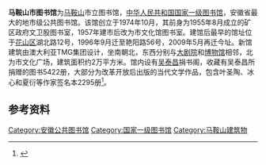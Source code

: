 {{Infobox_Library 
| library_name       = 马鞍山市图书馆
| name_en            = 
| library_logo       = 
| image              = Ma'anshan Library 01 2012-05.JPG 
| caption            = 马鞍山市图书馆新馆
| country            = {{CHN}}
| type               = 公共图书馆、国家一级图书馆
| scope              = 
| established        = 1974年
| ref_legal_mandate  = 
| location           = [[马鞍山市|马鞍山市]][[雨山区|雨山区]]太白大道2006号2栋
| coordinates        =  
| branch_of          =  
| num_branches       =  
| items_collected    =  33万（册）件<sup>截止2011年</sup>
| collection_size    =  
| criteria           =  
| legal_deposit      =  
| req_to_access      = 
| annual_circulation =  
| pop_served         =  
| members            = 
| budget             =  
| director           = 
| num_employees      = 
| website            = http://www.maslib.com.cn/
| phone_num          = 0555-8355860
}}
'''马鞍山市图书馆'''为[[马鞍山市|马鞍山]]市立图书馆，[[中华人民共和国|中华人民共和国]][[国家一级图书馆|国家一级图书馆]]，安徽省最大的地市级公共图书馆。该馆创立于1974年10月，其前身为1955年8月成立的矿区政府文卫股图书室，1957年建市后改为市文化馆图书室。建馆后最早的馆址位于[[花山区|花山区]]湖北路12号，1996年9月迁至艳阳路56号，2009年5月再迁今址。新馆建筑由澳大利亚TMG集团设计，坐南朝北，东西分别与[[马鞍山市大剧院|大剧院]]和[[马鞍山市博物馆|博物馆]]相邻，北为市文化广场，建筑面积约2万平方米。馆内设有[[吴泰昌|吴泰昌]]捐书阁，收藏有吴泰昌所捐赠的图书5422册，大部分为改革开放后出版的当代文学作品，包含叶圣陶、冰心和夏衍等作家签名本2295册<ref>{{cite web|url=http://www.mas.gov.cn/html/201104261c18dc9a-dd7c-491b-a036-b07f4a296242.html|title=《马鞍山图书馆》|accessdate=2014-01-07|work=|publisher=马鞍山市政府|archive-date=2014-01-07|archive-url=https://web.archive.org/web/20140107123514/http://www.mas.gov.cn/html/201104261c18dc9a-dd7c-491b-a036-b07f4a296242.html|dead-url=no}}</ref>。
==参考资料==
{{reflist|2}}
{{anhui-stub}}
{{DEFAULTSORT:M}}
{{Commons category|Ma'anshan Library}}
[[Category:安徽公共图书馆|Category:安徽公共图书馆]]
[[Category:国家一级图书馆|Category:国家一级图书馆]]
[[Category:马鞍山建筑物|Category:马鞍山建筑物]]